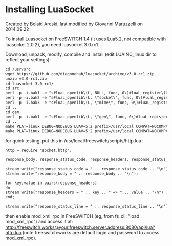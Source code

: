 
# Installing LuaSocket 

 Created by  Belaid Areski, last modified by  Giovanni Maruzzelli on 2014.09.22

To install Luasocket on FreeSWITCH 1.4 (it uses Lua5.2, not compatible with luasocket 2.0.2), you need luasocket 3.0.rc1.  
  
Download, unpack, modify, compile and install (edit LUAINC\_linux dir to reflect your settings):  
  
```xml
cd /usr/src
wget https://github.com/diegonehab/luasocket/archive/v3.0-rc1.zip
unzip v3.0-rc1.zip 
cd luasocket-3.0-rc1/
cd src 
perl -p -i.bak1 -e "s#luaL_openlib\(L, NULL, func, 0\)#luaL_register\(L, NULL, func\)#" *.c
perl -p -i.bak2 -e "s#luaL_openlib\(L, \"socket\", func, 0\)#luaL_register\(L, \"socket\", func\)#" *.c
perl -p -i.bak3 -e "s#luaL_openlib\(L, \"mime\", func, 0\)#luaL_register\(L, \"mime\", func\)#" *.c
cd ..
cd gem
perl -p -i.bak1 -e "s#luaL_openlib\(L, \"gem\", func, 0\)#luaL_register\(L, \"gem\", func\)#" *.c
cd ..
make PLAT=linux DEBUG=NODEBUG LUAV=5.2 prefix=/usr/local COMPAT=NOCOMPAT LUAINC_linux=/usr/src/freeswitch/src/mod/languages/mod_lua/lua
make PLAT=linux DEBUG=NODEBUG LUAV=5.2 prefix=/usr/local COMPAT=NOCOMPAT LUAINC_linux=/usr/src/freeswitch/src/mod/languages/mod_lua/lua install
```

for quick testing, put this in /usr/local/freeswitch/scripts/http.lua :

```xml
http = require "socket.http";

response_body, response_status_code, response_headers, response_status_line = http.request("http://www.example.com/");

stream:write("response_status_code = " .. response_status_code .. "\n");
stream:write("response_body = " .. response_body .. "\n");

for key,value in pairs(response_headers)
do
stream:write("response_headers = " .. key .. " => " .. value .. "\n") ;
end;

stream:write("response_status_line = " .. response_status_line .. "\n");
```

then enable mod\_xml\_rpc in FreeSWITCH (eg, from fs\_cli: "load mod\_xml\_rpc") and access it at: <http://freeswitch:works@your.freeswitch.server.address:8080/api/lua?http.lua> (note freeswitch:works are default login and password to access mod\_xml\_rpc).


